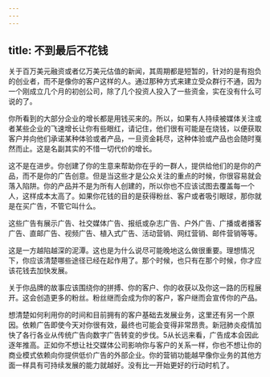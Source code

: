 ```yaml
---
---
---
```

title: 不到最后不花钱
---




关于百万美元融资或者亿万美元估值的新闻，其周期都是短暂的，针对的是有抱负的创业者，而不是像你的客户这样的人。通过那种方式来建立受众群行不通，因为一个刚成立几个月的初创公司，除了几个投资人投入了一些资金，实在没有什么可说的了。

你所看到的大部分企业的增长都是用钱买来的。所以，如果有人持续被媒体关注或者某些企业的飞速增长让你有些眼红，请记住，他们很有可能是在烧钱，以便获取客户并向他们承诺某种体验或者产品，一旦资金耗尽，这种体验或产品也会随时戛然而止。这是名副其实的不惜一切代价的增长。



这不是在进步。你创建了你的生意来帮助你在乎的一群人，提供给他们的是你的产品，而不是你的广告创意。但是当这些才是公众关注的重点的时候，你很容易就会落入陷阱。你的产品并不是为所有人创建的，所以你也不应该试图去覆盖每一个人，这样成本太高了。如果你花钱的目的是获得粉丝、客户或者吸引眼球，那你就是在买广告，不管它叫什么。

这些广告有展示广告、社交媒体广告、报纸或杂志广告、户外广告、广播或者播客广告、直邮广告、视频广告、植入式广告、活动营销、网红营销、邮件营销等等。

这是一方越陷越深的泥潭。这也是为什么说尽可能晚地这么做很重要。理想情况下，你应该清楚哪些途径已经在起作用了。那个时候，也只有在那个时候，你才应该花钱去加快发展。

关于你品牌的故事应该围绕你的拼搏、你的客户、你的收获以及你这一路的历程展开。这会创造更多的粉丝。粉丝继而会成为你的客户，客户继而会宣传你的产品。

想清楚如何利用你的时间和目前拥有的客户基础去发展业务，这里还有另一个原因。依赖广告即使今天对你很有效，最终也可能会变得非常昂贵。新冠肺炎疫情加快了各行各业从传统广告向数字广告转变的步伐。5从长远来看，广告成本会因此逐年推高。正如你不想让社交媒体公司影响你与客户的关系一样，你也不想让你的商业模式依赖向你提供低价广告的外部企业。你的营销功能越早像你业务的其他方面一样具有可持续发展的能力就越好。没有比一开始更好的行动时机了。